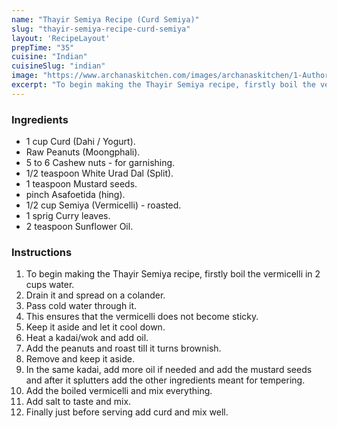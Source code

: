 ---
name: "Thayir Semiya Recipe (Curd Semiya)"
slug: "thayir-semiya-recipe-curd-semiya"
layout: 'RecipeLayout'
prepTime: "35"
cuisine: "Indian"
cuisineSlug: "indian"
image: "https://www.archanaskitchen.com/images/archanaskitchen/1-Author/Raksha_Kamat/Thayir_Curd_Semiya_recipe_Yogurt_Vermicelli_South_indian_Lunch_recipe-4.jpg"
excerpt: "To begin making the Thayir Semiya recipe, firstly boil the vermicelli in 2 cups water"
---

### Ingredients

- 1 cup Curd (Dahi / Yogurt).
- Raw Peanuts (Moongphali).
- 5 to 6 Cashew nuts - for garnishing.
- 1/2 teaspoon White Urad Dal (Split).
- 1 teaspoon Mustard seeds.
- pinch Asafoetida (hing).
- 1/2 cup Semiya (Vermicelli) - roasted.
- 1 sprig Curry leaves.
- 2 teaspoon Sunflower Oil.

### Instructions

1. To begin making the Thayir Semiya recipe, firstly boil the vermicelli in 2 cups water.
1. Drain it and spread on a colander.
1. Pass cold water through it.
1. This ensures that the vermicelli does not become sticky.
1. Keep it aside and let it cool down.
1. Heat a kadai/wok and add oil.
1. Add the peanuts and roast till it turns brownish.
1. Remove and keep it aside.
1. In the same kadai, add more oil if needed and add the mustard seeds and after it splutters add the other ingredients meant for tempering.
1. Add the boiled vermicelli and mix everything.
1. Add salt to taste and mix.
1. Finally just before serving add curd and mix well.
